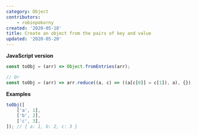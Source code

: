 ```yaml
---
category: Object
contributors:
    - robinpokorny
created: '2020-05-18'
title: Create an object from the pairs of key and value
updated: '2020-05-20'
---
```


**JavaScript version**

```js
const toObj = (arr) => Object.fromEntries(arr);

// Or
const toObj = (arr) => arr.reduce((a, c) => ((a[c[0]] = c[1]), a), {});
```

**Examples**

```js
toObj([
    ['a', 1],
    ['b', 2],
    ['c', 3],
]); // { a: 1, b: 2, c: 3 }
```

